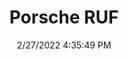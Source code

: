 ---
width: 1333
height: 2000
title: Porsche RUF
description: The wheels on a RUF Yellowbird
date: 2/27/2022 4:35:49 PM
cameraMake: Sony
cameraModel: ILCE-7M3
lens: FE 35mm F1.4 GM
settingsfStop: f/1.4
settingsISO: ISO 400
settingsShutter: 1/40
settingsFocalLength: 35 mm
---